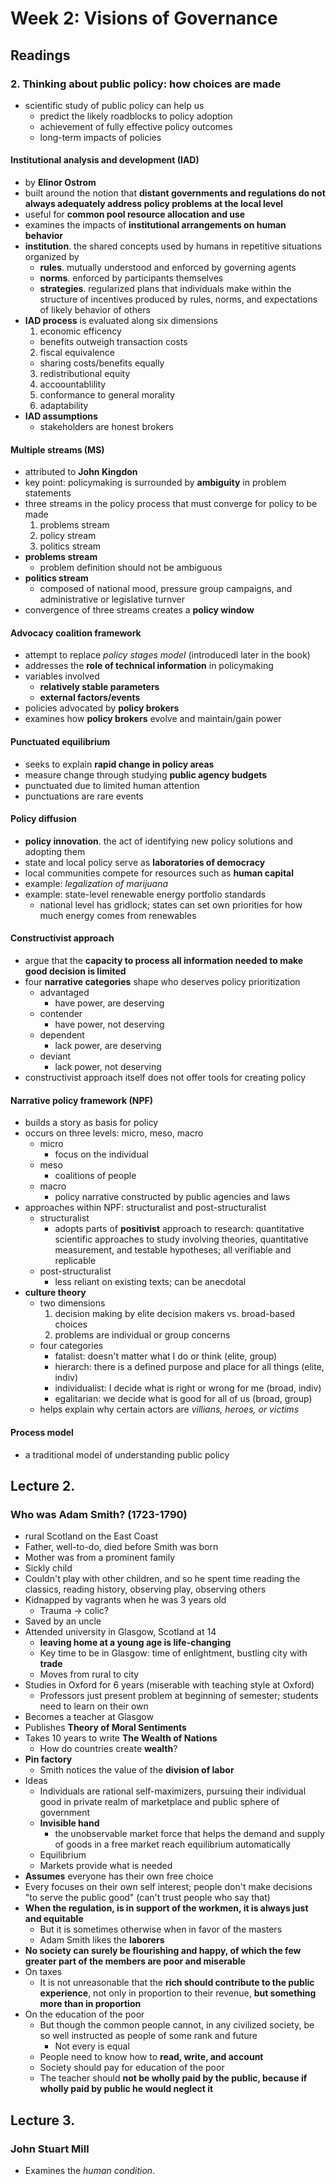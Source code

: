 # Week 2: Visions of Governance

## Readings

### 2.<SPACE /> Thinking about public policy: how choices are made
- scientific study of public policy can help us
  - predict the likely roadblocks to policy adoption
  - achievement of fully effective policy outcomes
  - long-term impacts of policies

#### Institutional analysis and development (IAD)
- by **Elinor Ostrom**
- built around the notion that **distant governments and regulations do not always adequately address policy problems at the local level**
- useful for **common pool resource allocation and use**
- examines the impacts of **institutional arrangements on human behavior**
- **institution**. the shared concepts used by humans in repetitive situations organized by
  - **rules**. mutually understood and enforced by governing agents
  - **norms**. enforced by participants themselves
  - **strategies**. regularized plans that individuals make within the structure of incentives produced by rules, norms, and expectations of likely behavior of others
- **IAD process** is evaluated along six dimensions
  1. economic efficency
    - benefits outweigh transaction costs
  2. fiscal equivalence
    - sharing costs/benefits equally
  3. redistributional equity
  4. accoountablility
  5. conformance to general morality
  6. adaptability
- **IAD assumptions**
  - stakeholders are honest brokers

#### Multiple streams (MS)
- attributed to **John Kingdon**
- key point: policymaking is surrounded by **ambiguity** in problem statements
- three streams in the policy process that must converge for policy to be made
  1. problems stream
  2. policy stream
  3. politics stream
- **problems stream**
  - problem definition should not be ambiguous
- **politics stream**
  - composed of national mood, pressure group campaigns, and administrative or legislative turnver
- convergence of three streams creates a **policy window**

#### Advocacy coalition framework
- attempt to replace _policy stages model_ (introducedl later in the book)
- addresses the **role of technical information** in policymaking
- variables involved
  - **relatively stable parameters**
  - **external factors/events**
- policies advocated by **policy brokers**
- examines how **policy brokers** evolve and maintain/gain power

#### Punctuated equilibrium
- seeks to explain **rapid change in policy areas**
- measure change through studying **public agency budgets**
- punctuated due to limited human attention
- punctuations are rare events

#### Policy diffusion
- **policy innovation**. the act of identifying new policy solutions and adopting them
- state and local policy serve as **laboratories of democracy**
- local communities compete for resources such as **human capital**
- example: _legalization of marijuana_
- example: state-level renewable energy portfolio standards
  - national level has gridlock; states can set own priorities for how much energy comes from renewables

#### Constructivist approach
- argue that the **capacity to process all information needed to make good decision is limited**
- four **narrative categories** shape who deserves policy prioritization
  - advantaged
    - have power, are deserving
  - contender
    - have power, not deserving
  - dependent
    - lack power, are deserving
  - deviant
    - lack power, not deserving
- constructivist approach itself does not offer tools for creating policy

#### Narrative policy framework (NPF)
- builds a story as basis for policy
- occurs on three levels: micro, meso, macro
  - micro
    - focus on the individual
  - meso
    - coalitions of people
  - macro
    - policy narrative constructed by public agencies and laws
- approaches within NPF: structuralist and post-structuralist
  - structuralist
    - adopts parts of **positivist** approach to research: quantitative scientific approaches to study involving theories, quantitative measurement, and testable hypotheses; all verifiable and replicable
  - post-structuralist
    - less reliant on existing texts; can be anecdotal
- **culture theory**
  - two dimensions
    1. decision making by elite decision makers vs. broad-based choices
    2. problems are individual or group concerns
  - four categories
    - fatalist: doesn't matter what I do or think (elite, group)
    - hierarch: there is a defined purpose and place for all things (elite, indiv)
    - individualist: I decide what is right or wrong for me (broad, indiv)
    - egalitarian: we decide what is good for all of us (broad, group)
  - helps explain why certain actors are _villians, heroes, or victims_

#### Process model
- a traditional model of understanding public policy

## Lecture 2.

### Who was Adam Smith? (1723-1790)
- rural Scotland on the East Coast
- Father, well-to-do, died before Smith was born
- Mother was from a prominent family
- Sickly child
- Couldn't play with other children, and so he spent time reading the classics, reading history, observing play, observing others
- Kidnapped by vagrants when he was 3 years old
  - Trauma $\to$ colic?
- Saved by an uncle
- Attended university in Glasgow, Scotland at 14
  - **leaving home at a young age is life-changing**
  - Key time to be in Glasgow: time of enlightment, bustling city with **trade**
  - Moves from rural to city
- Studies in Oxford for 6 years (miserable with teaching style at Oxford)
  - Professors just present problem at beginning of semester; students need to learn on their own
- Becomes a teacher at Glasgow
- Publishes **Theory of Moral Sentiments**
- Takes 10 years to write **The Wealth of Nations**
  - How do countries create **wealth**?
- **Pin factory**
  - Smith notices the value of the **division of labor**
- Ideas
  - Individuals are rational self-maximizers, pursuing their individual good in private realm of marketplace and public sphere of government
  - **Invisible hand**
    - the unobservable market force that helps the demand and supply of goods in a free market reach equilibrium automatically
  - Equilibrium
  - Markets provide what is needed
- **Assumes** everyone has their own free choice
- Every focuses on their own self interest; people don't make decisions "to serve the public good" (can't trust people who say that)
- **When the regulation, is in support of the workmen, it is always just and equitable**
  - But it is sometimes otherwise when in favor of the masters
  - Adam Smith likes the **laborers**
- **No society can surely be flourishing and happy, of which the few greater part of the members are poor and miserable**
- On taxes
  - It is not unreasonable that the **rich should contribute to the public experience**, not only in proportion to their revenue, **but something more than in proportion**
- On the education of the poor
  - But though the common people cannot, in any civilized society, be so well instructed as people of some rank and future
    - Not every is equal
  - People need to know how to **read, write, and account**
  - Society should pay for education of the poor
  - The teacher should **not be wholly paid by the public, because if wholly paid by public he would neglect it**

## Lecture 3. 

### John Stuart Mill
- Examines the _human condition_.